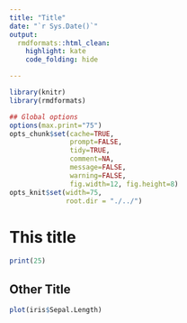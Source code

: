 ```yaml
---
title: "Title"
date: "`r Sys.Date()`"
output:
  rmdformats::html_clean:
    highlight: kate
    code_folding: hide

---
```



```r
library(knitr)
library(rmdformats)

## Global options
options(max.print="75")
opts_chunk$set(cache=TRUE,
               prompt=FALSE,
               tidy=TRUE,
               comment=NA,
               message=FALSE,
               warning=FALSE,
               fig.width=12, fig.height=8)
opts_knit$set(width=75,
              root.dir = "./../")
```
# This title
```r
print(25)
```
## Other Title
```r
plot(iris$Sepal.Length)

```

